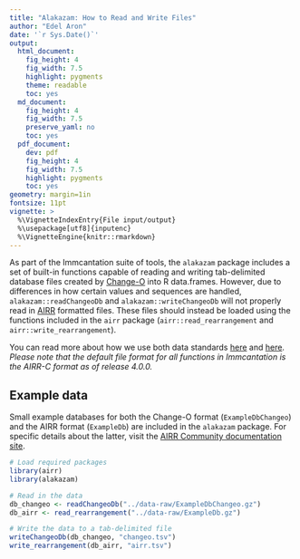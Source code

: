 ```yaml
---
title: "Alakazam: How to Read and Write Files"
author: "Edel Aron"
date: '`r Sys.Date()`'
output:
  html_document:
    fig_height: 4
    fig_width: 7.5
    highlight: pygments
    theme: readable
    toc: yes
  md_document:
    fig_height: 4
    fig_width: 7.5
    preserve_yaml: no
    toc: yes
  pdf_document:
    dev: pdf
    fig_height: 4
    fig_width: 7.5
    highlight: pygments
    toc: yes
geometry: margin=1in
fontsize: 11pt
vignette: >
  %\VignetteIndexEntry{File input/output}
  %\usepackage[utf8]{inputenc}
  %\VignetteEngine{knitr::rmarkdown}
---
```

As part of the Immcantation suite of tools, the `alakazam` package includes a set of 
built-in functions capable of reading and writing tab-delimited database files created by 
[Change-O](https://changeo.readthedocs.io/en/stable/) into R data.frames. However, due to 
differences in how certain values and sequences are handled, `alakazam::readChangeoDb` and 
`alakazam::writeChangeoDb` will not properly read in [AIRR](https://docs.airr-community.org/en/stable) 
formatted files. These files should instead be loaded using the functions included in the `airr` package 
(`airr::read_rearrangement` and `airr::write_rearrangement`).

You can read more about how we use both data standards
[here](https://immcantation.readthedocs.io/en/stable/datastandards.html) and 
[here](https://changeo.readthedocs.io/en/stable/standard.html). *Please note that the default 
file format for all functions in Immcantation is the AIRR-C format as of release 4.0.0.*

## Example data

Small example databases for both the Change-O format (`ExampleDbChangeo`) and the AIRR format (`ExampleDb`) 
are included in the `alakazam` package. For specific details about the latter, visit the 
[AIRR Community documentation site ](https://docs.airr-community.org/en/latest/datarep/rearrangements.html#fields).

```r
# Load required packages
library(airr)
library(alakazam)

# Read in the data
db_changeo <- readChangeoDb("../data-raw/ExampleDbChangeo.gz")
db_airr <- read_rearrangement("../data-raw/ExampleDb.gz")

# Write the data to a tab-delimited file
writeChangeoDb(db_changeo, "changeo.tsv")
write_rearrangement(db_airr, "airr.tsv")
```
